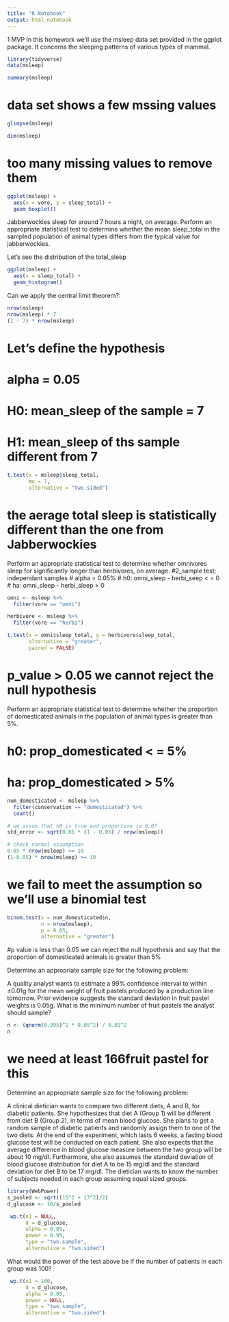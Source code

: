 ```yaml
---
title: "R Notebook"
output: html_notebook
---
```


1 MVP
In this homework we’ll use the msleep data set provided in the ggplot package. It concerns the sleeping patterns of various types of mammal.

```r
library(tidyverse)
data(msleep)
```

```r
summary(msleep)
```

# data set shows a few mssing values

```r
glimpse(msleep)
```

```r
dim(msleep)
```

# too many missing values to remove them

```r
ggplot(msleep) +
  aes(x = vore, y = sleep_total) +
  geom_boxplot()

```


Jabberwockies sleep for around 7 hours a night, on average. Perform an appropriate statistical test to determine whether the mean sleep_total in the sampled population of animal types differs from the typical value for jabberwockies.

Let's see the distribution of the total_sleep
```r
ggplot(msleep) +
  aes(x = sleep_total) +
  geom_histogram()
```

Can we apply the central limit theorem?: 
```r

nrow(msleep)
nrow(msleep) * 7 
(1 - 7) * nrow(msleep)
```

# Let's define the hypothesis
# alpha = 0.05
# H0: mean_sleep of the sample = 7
# H1: mean_sleep of ths sample different from 7
```r
t.test(x = msleep$sleep_total, 
       mu = 7, 
       alternative = "two.sided")
```

# the aerage total sleep is statistically different than the one from Jabberwockies


Perform an appropriate statistical test to determine whether omnivores sleep for significantly longer than herbivores, on average.
#2_sample test; independant samples
# alpha = 0.05%
# h0: omni_sleep - herbi_seep < = 0
# ha: omni_sleep - herbi_sleep > 0
```r
omni <- msleep %>%
  filter(vore == "omni")

herbivore <- msleep %>%
  filter(vore == "herbi")

t.test(x = omni$sleep_total, y = herbivore$sleep_total, 
       alternative = "greater", 
       paired = FALSE)
```

# p_value > 0.05 we cannot reject the null hypothesis 

Perform an appropriate statistical test to determine whether the proportion of domesticated animals in the population of animal types is greater than 5%.

# h0: prop_domesticated < = 5%
# ha: prop_domesticated > 5%
```r
num_domesticated <- msleep %>%
  filter(conservation == "domesticated") %>%
  count()

# we assum that h0 is true and proportion is 0.07
std_error <- sqrt(0.05 * (1 - 0.05) / nrow(msleep)) 

# check normal assumption
0.05 * nrow(msleep) >= 10
(1-0.05) * nrow(msleep) >= 10

```

# we fail to meet the assumption so we'll use a binomial test
```r
binom.test(x = num_domesticated$n, 
           n = nrow(msleep), 
           p = 0.05, 
           alternative = "greater")
```

#p value is less than 0.05 we can reject the null hypothesis and say that the proportion of domesticated animals is greater than 5%

Determine an appropriate sample size for the following problem:

A quality analyst wants to estimate a 99% confidence interval to within ±0.01g for the mean weight of fruit pastels produced by a production line tomorrow. Prior evidence suggests the standard deviation in fruit pastel weights is 0.05g. What is the minimum number of fruit pastels the analyst should sample?


```r
n <- (qnorm(0.995)^2 * 0.05^2) / 0.01^2
n
```
# we need at least 166fruit pastel for this



Determine an appropriate sample size for the following problem:

A clinical dietician wants to compare two different diets, A and B, for diabetic patients. 
She hypothesizes that diet A (Group 1) will be different from diet B (Group 2), in terms of mean blood glucose. She plans to get a random sample of diabetic patients and randomly assign them to one of the two diets. At the end of the experiment, which lasts 6 weeks, a fasting blood glucose test will be conducted on each patient. She also expects that the average difference in blood glucose measure between the two group will be about 10 mg/dl. Furthermore, she also assumes the standard deviation of blood glucose distribution for diet A to be 15 mg/dl and the standard deviation for diet B to be 17 mg/dl. The dietician wants to know the number of subjects needed in each group assuming equal sized groups.
```r
library(WebPower)
s_pooled <- sqrt((15^2 + 17^2)/2)
d_glucose <- 10/s_pooled

 wp.t(n1 = NULL,
      d = d_glucose,
      alpha = 0.05, 
      power = 0.95, 
      type = "two.sample", 
      alternative = "two.sided")
```



What would the power of the test above be if the number of patients in each group was 100?

```r
 wp.t(n1 = 100,
      d = d_glucose,
      alpha = 0.05, 
      power = NULL, 
      type = "two.sample", 
      alternative = "two.sided")
```





